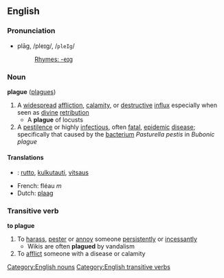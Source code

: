 ==English==
===Pronunciation=== 
*plāg, /pleɪɡ/, /<tt>pleIg</tt>/
*:[[Rhymes:English:-eɪɡ|Rhymes: -eɪɡ]]

===Noun===
'''plague''' ([[plagues]])

#A [[widespread]] [[affliction]], [[calamity]], or [[destructive]] [[influx]] especially when seen as [[divine]] [[retribution]]
#* A '''plague''' of locusts
#A [[pestilence]] or highly [[infectious]], often [[fatal]], [[epidemic]] [[disease]]; specifically that caused by the [[bacterium]] ''Pasturella pestis'' in ''Bubonic plague''

====Translations====
*{{fi}}: [[rutto]], [[kulkutauti]], [[vitsaus]]
*French: fléau ''m''
*Dutch: [[plaag]]

===Transitive verb===
'''to plague'''
#To [[harass]], [[pester]] or [[annoy]] someone [[persistently]] or [[incessantly]]
#* Wikis are often '''plagued''' by vandalism
#To [[afflict]] someone with a disease or calamity
[[Category:English nouns]]
[[Category:English transitive verbs]]